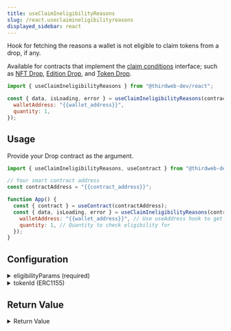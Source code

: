 ```yaml
---
title: useClaimIneligibilityReasons
slug: /react.useclaimineligibilityreasons
displayed_sidebar: react
---
```



Hook for fetching the reasons a wallet is not eligible to claim tokens from a drop, if any.

Available for contracts that implement the [claim conditions](/contractkit/interfaces/erc721claimablewithconditions)
interface; such as [NFT Drop](https://thirdweb.com/thirdweb.eth/DropERC721), [Edition Drop](https://thirdweb.com/thirdweb.eth/DropERC1155),
and [Token Drop](https://thirdweb.com/thirdweb.eth/DropERC20).

```jsx
import { useClaimIneligibilityReasons } from "@thirdweb-dev/react";

const { data, isLoading, error } = useClaimIneligibilityReasons(contract, {
  walletAddress: "{{wallet_address}}",
  quantity: 1,
});
```

## Usage

Provide your Drop contract as the argument.

```jsx
import { useClaimIneligibilityReasons, useContract } from "@thirdweb-dev/react";

// Your smart contract address
const contractAddress = "{{contract_address}}";

function App() {
  const { contract } = useContract(contractAddress);
  const { data, isLoading, error } = useClaimIneligibilityReasons(contract, {
    walletAddress: "{{wallet_address}}", // Use useAddress hook to get the user's wallet address
    quantity: 1, // Quantity to check eligibility for
  });
}
```

## Configuration

<details>
  <summary>eligibilityParams (required)</summary>
  <div>

The conditions to check eligibility for. The `walletAddress` and `quantity` properties are required.

Use the [`useaddress`](/react/react.useAddress) hook to get the connected wallet address.

```jsx
import { useClaimIneligibilityReasons, useContract } from "@thirdweb-dev/react";

// Your smart contract address
const contractAddress = "{{contract_address}}";

function App() {
  const { contract } = useContract(contractAddress);
  // highlight-next-line
  const address = useAddress();

  const { data, isLoading, error } = useClaimIneligibilityReasons(
    contract,
    // highlight-start
    {
      walletAddress: address || "",
      quantity: 1,
    },
    // highlight-end
  );
}
```

</div>
</details>

<details>
  <summary>tokenId (ERC1155)</summary>
  <div>

When using ERC1155 contracts, provide a third argument to specify the token ID.

```jsx
import { useClaimIneligibilityReasons, useContract } from "@thirdweb-dev/react";

// Your smart contract address
const contractAddress = "{{contract_address}}";

// highlight-next-line
const tokenId = 1;

function App() {
  const { contract } = useContract(contractAddress);
  const { data, isLoading, error } = useClaimIneligibilityReasons(
    contract,
    {
      walletAddress: "{{wallet_address}}",
      quantity: 1,
    },
    // highlight-next-line
    tokenId,
  );
}
```

</div>
</details>

## Return Value

<details>
  <summary>Return Value</summary>
  <div>

The hook's `data` property, once loaded, contains an array of `ClaimEligibility` strings, which may be empty.

For example, if the user is not in the allowlist, this hook will return `["This address is not on the allowlist."]`.

If the user _is_ eligible to claim tokens, the hook will return an empty array.

```ts
ClaimEligibility[]

// ClaimEligibility Enum
export enum ClaimEligibility {
  NotEnoughSupply = "There is not enough supply to claim.",

  AddressNotAllowed = "This address is not on the allowlist.",

  WaitBeforeNextClaimTransaction = "Not enough time since last claim transaction. Please wait.",

  AlreadyClaimed = "You have already claimed the token.",

  NotEnoughTokens = "There are not enough tokens in the wallet to pay for the claim.",

  NoActiveClaimPhase = "There is no active claim phase at the moment. Please check back in later.",

  NoClaimConditionSet = "There is no claim condition set.",

  NoWallet = "No wallet connected.",

  Unknown = "No claim conditions found.",
}
```

</div>
</details>
